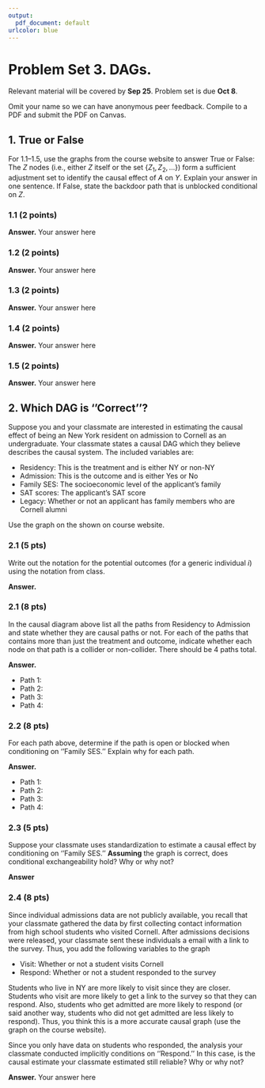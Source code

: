 ```yaml
---
output:
  pdf_document: default
urlcolor: blue
---
```

# Problem Set 3. DAGs. {-}

Relevant material will be covered by **Sep 25**. Problem set is due **Oct 8**.

Omit your name so we can have anonymous peer feedback. Compile to a PDF and submit the PDF on Canvas.


## 1. True or False {-}

For 1.1--1.5, use the graphs from the course website to answer True or False: The $Z$ nodes (i.e., either $Z$ itself or the set $\{Z_1, Z_2, \ldots \}$) form a sufficient adjustment set to identify the causal effect of $A$ on $Y$. Explain your answer in one sentence. If False, state the backdoor path that is unblocked conditional on $Z$.



### 1.1 (2 points) {-}
**Answer.** Your answer here

### 1.2 (2 points) {-}
**Answer.** Your answer here

### 1.3 (2 points) {-}
**Answer.** Your answer here

### 1.4 (2 points) {-}
**Answer.** Your answer here

### 1.5 (2 points) {-}
**Answer.** Your answer here



## 2. Which DAG is ''Correct''? {-}
Suppose you and your classmate are interested in estimating the causal effect of being an New York resident on admission to Cornell as an undergraduate. Your classmate states a causal DAG which they believe describes the causal system. The included variables are:

* Residency: This is the treatment and is either NY or non-NY
* Admission: This is the outcome and is either Yes or No
* Family SES: The socioeconomic level of the applicant's family
* SAT scores: The applicant's SAT score
* Legacy: Whether or not an applicant has family members who are Cornell alumni

Use the graph on the shown on course website.



### 2.1 (5 pts) {-}
Write out the notation for the potential outcomes (for a generic individual $i$) using the notation from class.

**Answer.**


### 2.1 (8 pts) {-}
In the causal diagram above list all the paths from Residency to Admission and state whether they are causal paths or not. For each of the paths that contains more than just the treatment and outcome, indicate whether each node on that path is a collider or non-collider. There should be 4 paths total.

**Answer.** 

* Path 1:
* Path 2:
* Path 3:
* Path 4:

### 2.2 (8 pts) {-}
For each path above, determine if the path is open or blocked when conditioning on ''Family SES.'' Explain why for each path. 

**Answer.** 

* Path 1: 
* Path 2:
* Path 3:
* Path 4:

### 2.3 (5 pts) {-}
Suppose your classmate uses standardization to estimate a causal effect by conditioning on ''Family SES.'' **Assuming** the graph is correct, does conditional exchangeability hold? Why or why not?  

**Answer**

### 2.4 (8 pts) {-}
Since individual admissions data are not publicly available, you recall that your classmate gathered the data by first collecting contact information from high school students who visited Cornell. After admissions decisions were released, your classmate sent these individuals a email with a link to the survey. Thus, you add the following variables to the graph

* Visit: Whether or not a student visits Cornell
* Respond: Whether or not a student responded to the survey

Students who live in NY are more likely to visit since they are closer. Students who visit are more likely to get a link to the survey so that they can respond. Also, students who get admitted are more likely to respond (or said another way, students who did not get admitted are less likely to respond). Thus, you think this is a more accurate causal graph (use the graph on the course website). 


Since you only have data on students who responded, the analysis your classmate conducted implicitly conditions on ''Respond.'' In this case, is the causal estimate your classmate estimated still reliable? Why or why not?

**Answer.** Your answer here